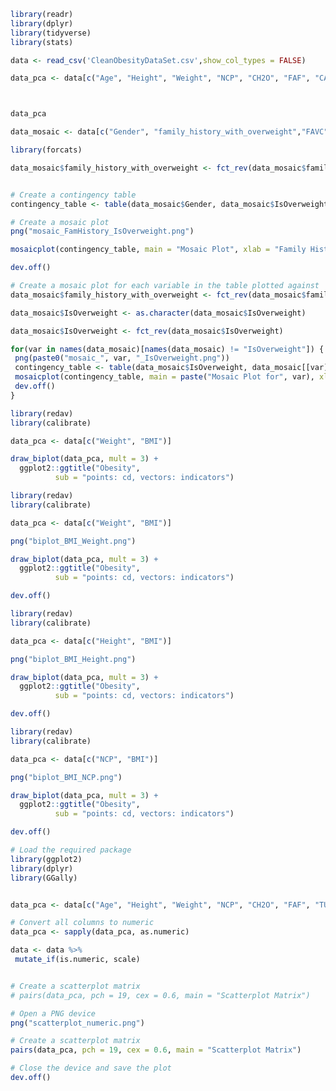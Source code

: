 ```r
library(readr)
library(dplyr)
library(tidyverse)
library(stats)

data <- read_csv('CleanObesityDataSet.csv',show_col_types = FALSE)

data_pca <- data[c("Age", "Height", "Weight", "NCP", "CH2O", "FAF", "CALC", "TUE")]



data_pca
```

```r
data_mosaic <- data[c("Gender", "family_history_with_overweight","FAVC","SMOKE","SCC","IsOverweight")]

library(forcats)

data_mosaic$family_history_with_overweight <- fct_rev(data_mosaic$family_history_with_overweight)


# Create a contingency table
contingency_table <- table(data_mosaic$Gender, data_mosaic$IsOverweight)

# Create a mosaic plot
png("mosaic_FamHistory_IsOverweight.png")

mosaicplot(contingency_table, main = "Mosaic Plot", xlab = "Family History with Overweight", ylab = "Is Overweight", col = c("pink", "brown"))

dev.off()

```

```r
# Create a mosaic plot for each variable in the table plotted against 'IsOverweight'
data_mosaic$family_history_with_overweight <- fct_rev(data_mosaic$family_history_with_overweight)

data_mosaic$IsOverweight <- as.character(data_mosaic$IsOverweight)

data_mosaic$IsOverweight <- fct_rev(data_mosaic$IsOverweight)

for(var in names(data_mosaic)[names(data_mosaic) != "IsOverweight"]) {
 png(paste0("mosaic_", var, "_IsOverweight.png"))
 contingency_table <- table(data_mosaic$IsOverweight, data_mosaic[[var]])
 mosaicplot(contingency_table, main = paste("Mosaic Plot for", var), xlab = "Is Overweight", ylab = var, col = c("pink", "brown"))
 dev.off()
}

```

```r
library(redav)
library(calibrate)

data_pca <- data[c("Weight", "BMI")]

draw_biplot(data_pca, mult = 3) + 
  ggplot2::ggtitle("Obesity", 
          sub = "points: cd, vectors: indicators") 
```

```r
library(redav)
library(calibrate)

data_pca <- data[c("Weight", "BMI")]

png("biplot_BMI_Weight.png")

draw_biplot(data_pca, mult = 3) + 
  ggplot2::ggtitle("Obesity", 
          sub = "points: cd, vectors: indicators") 

dev.off()
```

```r
library(redav)
library(calibrate)

data_pca <- data[c("Height", "BMI")]

png("biplot_BMI_Height.png")

draw_biplot(data_pca, mult = 3) + 
  ggplot2::ggtitle("Obesity", 
          sub = "points: cd, vectors: indicators") 

dev.off()
```

```r
library(redav)
library(calibrate)

data_pca <- data[c("NCP", "BMI")]

png("biplot_BMI_NCP.png")

draw_biplot(data_pca, mult = 3) + 
  ggplot2::ggtitle("Obesity", 
          sub = "points: cd, vectors: indicators") 

dev.off()
```

```r
# Load the required package
library(ggplot2)
library(dplyr)
library(GGally)


data_pca <- data[c("Age", "Height", "Weight", "NCP", "CH2O", "FAF", "TUE","BMI")]

# Convert all columns to numeric
data_pca <- sapply(data_pca, as.numeric)

data <- data %>%
 mutate_if(is.numeric, scale)


# Create a scatterplot matrix
# pairs(data_pca, pch = 19, cex = 0.6, main = "Scatterplot Matrix")

# Open a PNG device
png("scatterplot_numeric.png")

# Create a scatterplot matrix
pairs(data_pca, pch = 19, cex = 0.6, main = "Scatterplot Matrix")

# Close the device and save the plot
dev.off()

```


